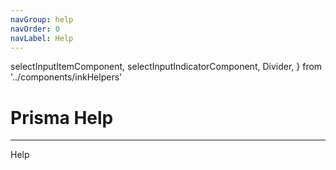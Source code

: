 ```yaml
---
navGroup: help
navOrder: 0
navLabel: Help
---
```


  selectInputItemComponent,
  selectInputIndicatorComponent,
  Divider,
} from '../components/inkHelpers'

# Prisma Help

---

<Terminal>
  <Box flexDirection="column">
    <Text bold>Help</Text>
    <Divider />
  </Box>
</Terminal>